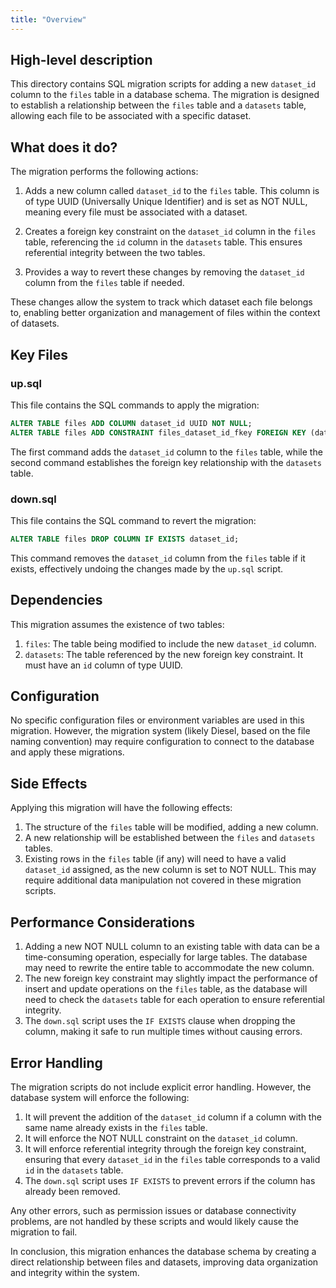 ```yaml
---
title: "Overview"
---
```


## High-level description
This directory contains SQL migration scripts for adding a new `dataset_id` column to the `files` table in a database schema. The migration is designed to establish a relationship between the `files` table and a `datasets` table, allowing each file to be associated with a specific dataset.

## What does it do?
The migration performs the following actions:

1. Adds a new column called `dataset_id` to the `files` table. This column is of type UUID (Universally Unique Identifier) and is set as NOT NULL, meaning every file must be associated with a dataset.

2. Creates a foreign key constraint on the `dataset_id` column in the `files` table, referencing the `id` column in the `datasets` table. This ensures referential integrity between the two tables.

3. Provides a way to revert these changes by removing the `dataset_id` column from the `files` table if needed.

These changes allow the system to track which dataset each file belongs to, enabling better organization and management of files within the context of datasets.

## Key Files

### up.sql
This file contains the SQL commands to apply the migration:

```sql
ALTER TABLE files ADD COLUMN dataset_id UUID NOT NULL;
ALTER TABLE files ADD CONSTRAINT files_dataset_id_fkey FOREIGN KEY (dataset_id) REFERENCES datasets(id);
```

The first command adds the `dataset_id` column to the `files` table, while the second command establishes the foreign key relationship with the `datasets` table.

### down.sql
This file contains the SQL command to revert the migration:

```sql
ALTER TABLE files DROP COLUMN IF EXISTS dataset_id;
```

This command removes the `dataset_id` column from the `files` table if it exists, effectively undoing the changes made by the `up.sql` script.

## Dependencies
This migration assumes the existence of two tables:

1. `files`: The table being modified to include the new `dataset_id` column.
2. `datasets`: The table referenced by the new foreign key constraint. It must have an `id` column of type UUID.

## Configuration
No specific configuration files or environment variables are used in this migration. However, the migration system (likely Diesel, based on the file naming convention) may require configuration to connect to the database and apply these migrations.

## Side Effects
Applying this migration will have the following effects:

1. The structure of the `files` table will be modified, adding a new column.
2. A new relationship will be established between the `files` and `datasets` tables.
3. Existing rows in the `files` table (if any) will need to have a valid `dataset_id` assigned, as the new column is set to NOT NULL. This may require additional data manipulation not covered in these migration scripts.

## Performance Considerations
1. Adding a new NOT NULL column to an existing table with data can be a time-consuming operation, especially for large tables. The database may need to rewrite the entire table to accommodate the new column.
2. The new foreign key constraint may slightly impact the performance of insert and update operations on the `files` table, as the database will need to check the `datasets` table for each operation to ensure referential integrity.
3. The `down.sql` script uses the `IF EXISTS` clause when dropping the column, making it safe to run multiple times without causing errors.

## Error Handling
The migration scripts do not include explicit error handling. However, the database system will enforce the following:

1. It will prevent the addition of the `dataset_id` column if a column with the same name already exists in the `files` table.
2. It will enforce the NOT NULL constraint on the `dataset_id` column.
3. It will enforce referential integrity through the foreign key constraint, ensuring that every `dataset_id` in the `files` table corresponds to a valid `id` in the `datasets` table.
4. The `down.sql` script uses `IF EXISTS` to prevent errors if the column has already been removed.

Any other errors, such as permission issues or database connectivity problems, are not handled by these scripts and would likely cause the migration to fail.

In conclusion, this migration enhances the database schema by creating a direct relationship between files and datasets, improving data organization and integrity within the system.